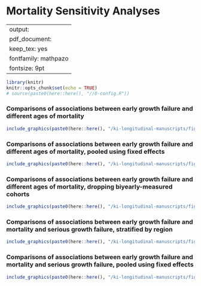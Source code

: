 # Mortality Sensitivity Analyses {#mortality}

---
output:
  pdf_document:
    keep_tex: yes
fontfamily: mathpazo
fontsize: 9pt
---

\raggedright


```r
library(knitr)
knitr::opts_chunk$set(echo = TRUE)
# source(paste0(here::here(), "//0-config.R"))
```


### Comparisons of associations between early growth failure and different ages of mortality 

```r
include_graphics(paste0(here::here(), "/ki-longitudinal-manuscripts/figures/risk-factor/fig-mort-RR.png"))

```


### Comparisons of associations between early growth failure and different ages of mortality, pooled using fixed effects

```r
include_graphics(paste0(here::here(), "/ki-longitudinal-manuscripts/figures/risk-factor/fig-mort-RR-time-death_FE.png"))

```


### Comparisons of associations between early growth failure and different ages of mortality, dropping biyearly-measured cohorts 

```r
include_graphics(paste0(here::here(), "/ki-longitudinal-manuscripts/figures/risk-factor/fig-mort-RR-sens.png"))

```


### Comparisons of associations between early growth failure and mortality and serious growth failure, stratified  by region


```r
include_graphics(paste0(here::here(), "/ki-longitudinal-manuscripts/figures/risk-factor/fig-mort-morb-RR_Region.png"))

```


### Comparisons of associations between early growth failure and mortality and serious growth failure, pooled using fixed effects


```r
include_graphics(paste0(here::here(), "/ki-longitudinal-manuscripts/figures/risk-factor/fig-mort-morb-RR_FE.png"))

```



<!-- ### Other -->

<!-- ```{r, echo = FALSE} -->


<!-- include_graphics(paste0(here::here(), "/ki-longitudinal-manuscripts/figures/risk-factor/fig-mort+morb-RR.png")) -->
<!-- include_graphics(paste0(here::here(), "/ki-longitudinal-manuscripts/figures/risk-factor/fig-mort+morb-RR_FE.png")) -->
<!-- include_graphics(paste0(here::here(), "/ki-longitudinal-manuscripts/figures/risk-factor/fig-mort-024.png")) -->
<!-- include_graphics(paste0(here::here(), "/ki-longitudinal-manuscripts/figures/risk-factor/fig-mort-024_FE.png")) -->
<!-- include_graphics(paste0(here::here(), "/ki-longitudinal-manuscripts/figures/risk-factor/fig-mort-RR.png")) -->

<!-- ``` -->